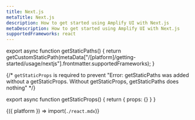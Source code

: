 ```yaml
---
title: Next.js
metaTitle: Next.js
description: How to get started using Amplify UI with Next.js
metaDescription: How to get started using Amplify UI with Next.js
supportedFrameworks: react
---
```



export async function getStaticPaths() {
  return getCustomStaticPath(metaData["/[platform]/getting-started/usage/nextjs"].frontmatter.supportedFrameworks);
}

{/*  `getStaticProps` is required to prevent "Error: getStaticPaths was added without a getStaticProps. Without getStaticProps, getStaticPaths does nothing" */}

export async function getStaticProps() {
  return { props: {} }
}

<Fragment>{({ platform }) => import(`./react.mdx`)}</Fragment>
